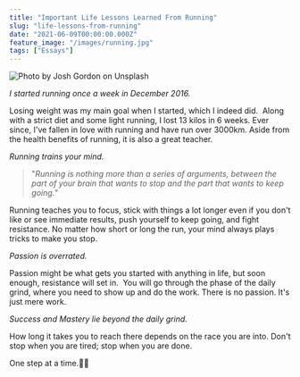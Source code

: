 ```yaml
---
title: "Important Life Lessons Learned From Running"
slug: "life-lessons-from-running"
date: "2021-06-09T00:00:00.000Z"
feature_image: "/images/running.jpg"
tags: ["Essays"]
---
```


![Photo by Josh Gordon on Unsplash](/images/running.jpg)

_I started running once a week in December 2016._

Losing weight was my main goal when I started, which I indeed did.  Along with a strict diet and some light running, I lost 13 kilos in 6 weeks. Ever since, I've fallen in love with running and have run over 3000km. Aside from the health benefits of running, it is also a great teacher.

_Running trains your mind._

> "_Running is nothing more than a series of arguments, between the part of your brain that wants to stop and the part that wants to keep going._"

Running teaches you to focus, stick with things a lot longer even if you don't like or see immediate results, push yourself to keep going, and fight resistance. No matter how short or long the run, your mind always plays tricks to make you stop.

_Passion is overrated._

Passion might be what gets you started with anything in life, but soon enough, resistance will set in.  You will go through the phase of the daily grind, where you need to show up and do the work. There is no passion. It's just mere work.

_Success and Mastery lie beyond the daily grind._

How long it takes you to reach there depends on the race you are into. Don't stop when you are tired; stop when you are done.

One step at a time.🏃‍♂️